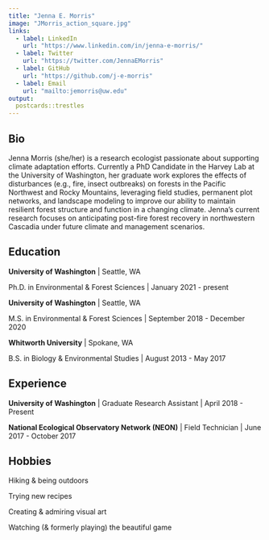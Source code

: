 ```yaml
---
title: "Jenna E. Morris"
image: "JMorris_action_square.jpg"
links:
  - label: LinkedIn
    url: "https://www.linkedin.com/in/jenna-e-morris/"
  - label: Twitter
    url: "https://twitter.com/JennaEMorris"
  - label: GitHub
    url: "https://github.com/j-e-morris"
  - label: Email
    url: "mailto:jemorris@uw.edu"
output:
  postcards::trestles
---
```

 
## Bio

Jenna Morris (she/her) is a research ecologist passionate about supporting climate adaptation efforts. Currently a PhD Candidate in the Harvey Lab at the University of Washington, her graduate work explores the effects of disturbances (e.g., fire, insect outbreaks) on forests in the Pacific Northwest and Rocky Mountains, leveraging field studies, permanent plot networks, and landscape modeling to improve our ability to maintain resilient forest structure and function in a changing climate. Jenna’s current research focuses on anticipating post-fire forest recovery in northwestern Cascadia under future climate and management scenarios. 

## Education

**University of Washington** | Seattle, WA

Ph.D. in Environmental & Forest Sciences | January 2021 - present

**University of Washington** | Seattle, WA

M.S. in Environmental & Forest Sciences | September 2018 - December 2020

**Whitworth University** | Spokane, WA

B.S. in Biology & Environmental Studies | August 2013 - May 2017

## Experience

**University of Washington** | Graduate Research Assistant | April 2018 - Present

**National Ecological Observatory Network (NEON)** | Field Technician | June 2017 - October 2017

## Hobbies

Hiking & being outdoors

Trying new recipes

Creating & admiring visual art

Watching (& formerly playing) the beautiful game
